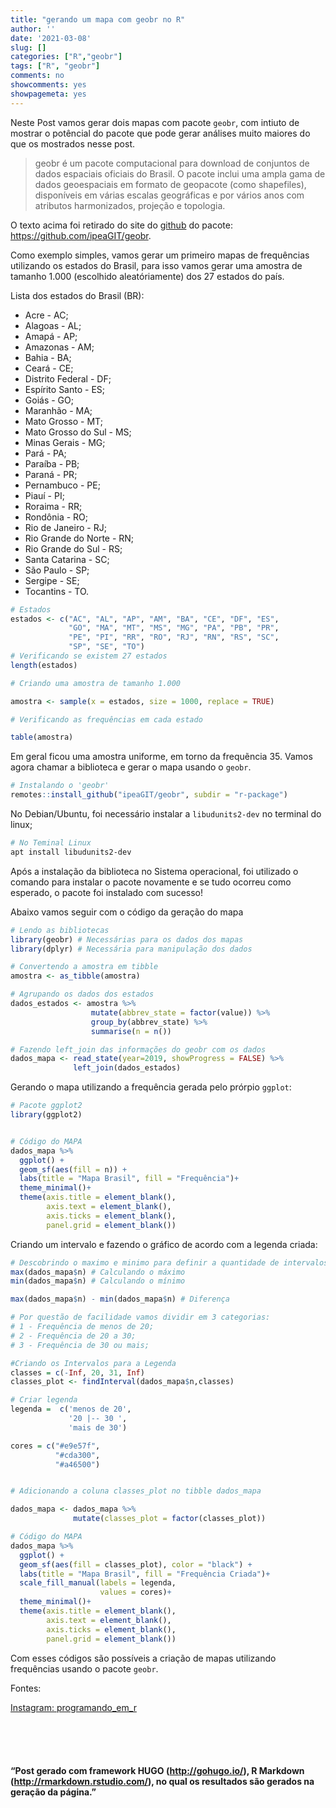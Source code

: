 ```yaml
---
title: "gerando um mapa com geobr no R"
author: ''
date: '2021-03-08'
slug: []
categories: ["R","geobr"]
tags: ["R", "geobr"]
comments: no
showcomments: yes
showpagemeta: yes
---
```


Neste Post vamos gerar dois mapas com pacote `geobr`, com intiuto de mostrar
o potêncial do pacote que pode gerar análises muito maiores do que os mostrados
nesse post.

> geobr é um pacote computacional para download de conjuntos de dados espaciais oficiais do Brasil. O pacote inclui uma ampla gama de dados geoespaciais em formato de geopacote (como shapefiles), disponíveis em várias escalas geográficas e por vários anos com atributos harmonizados, projeção e topologia.

O texto acima foi retirado do site do [github](https://github.com/) do pacote: [https://github.com/ipeaGIT/geobr](https://github.com/ipeaGIT/geobr).


Como exemplo simples, vamos gerar um primeiro mapas de frequências utilizando os estados do Brasil, para isso vamos gerar uma amostra de tamanho 1.000 (escolhido aleatóriamente) dos 27 estados do país.

Lista dos estados do Brasil (BR):

- Acre - AC;
- Alagoas - AL;
- Amapá - AP;
- Amazonas - AM;
- Bahia - BA;
- Ceará - CE;
- Distrito Federal - DF;
- Espírito Santo - ES;
- Goiás - GO;
- Maranhão - MA;
- Mato Grosso - MT;
- Mato Grosso do Sul - MS;
- Minas Gerais - MG;
- Pará - PA;
- Paraíba - PB;
- Paraná - PR;
- Pernambuco - PE;
- Piauí - PI;
- Roraima - RR;
- Rondônia - RO;
- Rio de Janeiro - RJ;
- Rio Grande do Norte - RN;
- Rio Grande do Sul - RS;
- Santa Catarina - SC;
- São Paulo - SP;
- Sergipe - SE;
- Tocantins - TO.

```r
# Estados
estados <- c("AC", "AL", "AP", "AM", "BA", "CE", "DF", "ES",
             "GO", "MA", "MT", "MS", "MG", "PA", "PB", "PR",
             "PE", "PI", "RR", "RO", "RJ", "RN", "RS", "SC",
             "SP", "SE", "TO")
# Verificando se existem 27 estados
length(estados)

# Criando uma amostra de tamanho 1.000

amostra <- sample(x = estados, size = 1000, replace = TRUE)

# Verificando as frequências em cada estado

table(amostra)

```

Em geral ficou uma amostra uniforme, em torno da frequẽncia 35. Vamos agora chamar a biblioteca e gerar o mapa usando o `geobr`.
```r
# Instalando o 'geobr'
remotes::install_github("ipeaGIT/geobr", subdir = "r-package")
```

No Debian/Ubuntu, foi necessário instalar a `libudunits2-dev` no terminal do linux;

```bash
# No Teminal Linux
apt install libudunits2-dev

```

Após a instalação da biblioteca no Sistema operacional, foi utilizado o comando para instalar o pacote novamente e se tudo ocorreu como esperado, o pacote foi instalado com sucesso!

Abaixo vamos seguir com o código da geração do mapa

```r
# Lendo as bibliotecas
library(geobr) # Necessárias para os dados dos mapas
library(dplyr) # Necessária para manipulação dos dados

# Convertendo a amostra em tibble
amostra <- as_tibble(amostra)

# Agrupando os dados dos estados
dados_estados <- amostra %>%
                  mutate(abbrev_state = factor(value)) %>% 
                  group_by(abbrev_state) %>% 
                  summarise(n = n())

# Fazendo left_join das informações do geobr com os dados
dados_mapa <- read_state(year=2019, showProgress = FALSE) %>% 
              left_join(dados_estados)


```

Gerando o mapa utilizando a frequência gerada pelo prórpio `ggplot`:

```r
# Pacote ggplot2
library(ggplot2)


# Código do MAPA
dados_mapa %>%
  ggplot() +
  geom_sf(aes(fill = n)) +
  labs(title = "Mapa Brasil", fill = "Frequência")+
  theme_minimal()+
  theme(axis.title = element_blank(),
        axis.text = element_blank(),
        axis.ticks = element_blank(),
        panel.grid = element_blank())

```


Criando um intervalo e fazendo o gráfico de acordo com a legenda criada:

```r
# Descobrindo o maximo e minimo para definir a quantidade de intervalos
max(dados_mapa$n) # Calculando o máximo
min(dados_mapa$n) # Calculando o mínimo

max(dados_mapa$n) - min(dados_mapa$n) # Diferença

# Por questão de facilidade vamos dividir em 3 categorias:
# 1 - Frequência de menos de 20;
# 2 - Frequência de 20 a 30;
# 3 - Frequência de 30 ou mais;

#Criando os Intervalos para a Legenda
classes = c(-Inf, 20, 31, Inf)
classes_plot <- findInterval(dados_mapa$n,classes)

# Criar legenda
legenda =  c('menos de 20',
             '20 |-- 30 ',
             'mais de 30')

cores = c("#e9e57f",
          "#cda300",
          "#a46500")


# Adicionando a coluna classes_plot no tibble dados_mapa

dados_mapa <- dados_mapa %>% 
              mutate(classes_plot = factor(classes_plot))

# Código do MAPA
dados_mapa %>%
  ggplot() +
  geom_sf(aes(fill = classes_plot), color = "black") +
  labs(title = "Mapa Brasil", fill = "Frequência Criada")+
  scale_fill_manual(labels = legenda,
                    values = cores)+ 
  theme_minimal()+
  theme(axis.title = element_blank(),
        axis.text = element_blank(),
        axis.ticks = element_blank(),
        panel.grid = element_blank())


```

Com esses códigos são possíveis a criação de mapas utilizando frequências usando o pacote `geobr`.


Fontes:

[Instagram: programando_em_r](https://www.instagram.com/p/CMDauKFgsJo/?utm_source=ig_web_copy_link)



<br/>
<br/>
<br/>

#### "Post gerado com framework HUGO ([http://gohugo.io/](http://gohugo.io/)), R Markdown ([http://rmarkdown.rstudio.com/](http://rmarkdown.rstudio.com/)), no qual os resultados são gerados na geração da página."

